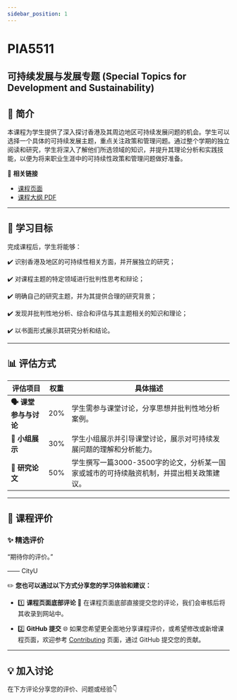 ```yaml
---
sidebar_position: 1
---
```


# PIA5511
## 可持续发展与发展专题 (Special Topics for Development and Sustainability)

## **📘 简介**
本课程为学生提供了深入探讨香港及其周边地区可持续发展问题的机会。学生可以选择一个具体的可持续发展主题，重点关注政策和管理问题。通过整个学期的独立阅读和研究，学生将深入了解他们所选领域的知识，并提升其理论分析和实践技能，以便为将来职业生涯中的可持续性政策和管理问题做好准备。

🔗 **相关链接**
- [课程页面](https://www.cityu.edu.hk/catalogue/pg/202425/course/PIA5511.htm)
- [课程大纲 PDF](https://www.cityu.edu.hk/catalogue/pg/202425/course/PIA5511.pdf)

---

## **🎯 学习目标**

完成课程后，学生将能够：

✔️ 识别香港及地区的可持续性相关方面，并开展独立的研究；

✔️ 对课程主题的特定领域进行批判性思考和辩论；

✔️ 明确自己的研究主题，并为其提供合理的研究背景；

✔️ 发现并批判性地分析、综合和评估与其主题相关的知识和理论；

✔️ 以书面形式展示其研究分析和结论。

---

## **📊 评估方式**

| **评估项目**               | **权重** | **具体描述**                                                                                       |
|---------------------------|---------|---------------------------------------------------------------------------------------------------|
| **🗣️ 课堂参与与讨论**       | 20%     | 学生需参与课堂讨论，分享思想并批判性地分析案例。                                                    |
| **📝 小组展示**             | 30%     | 学生小组展示并引导课堂讨论，展示对可持续发展问题的理解和分析能力。                                 |
| **📄 研究论文**             | 50%     | 学生撰写一篇3000-3500字的论文，分析某一国家或城市的可持续融资机制，并提出相关政策建议。              |

---

## **💬 课程评价**

### ✨ **精选评价**
<div className={commentStyles.commentBox}>
    <p className={commentStyles.commentText}>
        “期待你的评价。”
    </p>
    <p className={commentStyles.commentAuthor}>—— CityU</p>
</div>

✏️ **您也可以通过以下方式分享您的学习体验和建议：**

- 1️⃣ **课程页面底部评论**
💬 在课程页面底部直接提交您的评论，我们会审核后将其收录到网站中。

- 2️⃣ **GitHub 提交**
🌐 如果您希望更全面地分享课程评价，或希望修改或新增课程页面，欢迎参考 [Contributing](/contributing) 页面，通过 GitHub 提交您的贡献。

---

## **💡 加入讨论**

在下方评论分享您的评价、问题或经验👇
<Utterances />